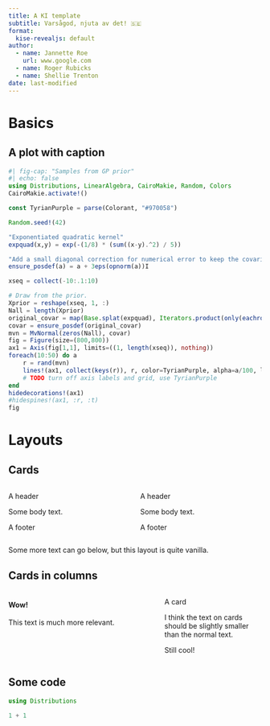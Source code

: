 ```yaml
---
title: A KI template
subtitle: Varsågod, njuta av det! 🇸🇪
format:
  kise-revealjs: default
author:
  - name: Jannette Roe
    url: www.google.com
  - name: Roger Rubicks
  - name: Shellie Trenton
date: last-modified
---
```


# Basics

## A plot with caption

```julia
#| fig-cap: "Samples from GP prior"
#| echo: false
using Distributions, LinearAlgebra, CairoMakie, Random, Colors
CairoMakie.activate!()

const TyrianPurple = parse(Colorant, "#970058")

Random.seed!(42)

"Exponentiated quadratic kernel"
expquad(x,y) = exp(-(1/8) * (sum((x-y).^2) / 5))

"Add a small diagonal correction for numerical error to keep the covariance matrix positive definite."
ensure_posdef(a) = a + 3eps(opnorm(a))I

xseq = collect(-10:.1:10)

# Draw from the prior.
Xprior = reshape(xseq, 1, :)
Nall = length(Xprior)
original_covar = map(Base.splat(expquad), Iterators.product(only(eachrow(Xprior)), only(eachrow(Xprior))))
covar = ensure_posdef(original_covar)
mvn = MvNormal(zeros(Nall), covar)
fig = Figure(size=(800,800))
ax1 = Axis(fig[1,1], limits=((1, length(xseq)), nothing))
foreach(10:50) do a
    r = rand(mvn)
    lines!(ax1, collect(keys(r)), r, color=TyrianPurple, alpha=a/100, linewidth=0.7)
    # TODO turn off axis labels and grid, use TyrianPurple
end
hidedecorations!(ax1)
#hidespines!(ax1, :r, :t)
fig
```

# Layouts

## Cards

::: {.columns}

::: {.column width=50%}

::: {.card}

::: {.card-header}
A header
:::

::: {.card-body}
Some body text.
:::

::: {.card-footer}
A footer
:::

:::
:::

::: {.column width=50%}
::: {.card}

::: {.card-header}
A header
:::

::: {.card-body}
Some body text.
:::

::: {.card-footer}
A footer
:::

:::

:::

:::

Some more text can go below, but this layout is quite vanilla.

## Cards in columns

::: {.columns}

::: {.column width=60%}
#### Wow!

This text is much more relevant.
:::

::: {.column width=40%}

::: {.card}

::: {.card-header}
A card
:::

::: {.card-body}
I think the text on cards should be slightly smaller than the normal text.
:::

::: {.card-footer}
Still cool!
:::

:::

:::

:::

## Some code

```julia
using Distributions

1 + 1
```